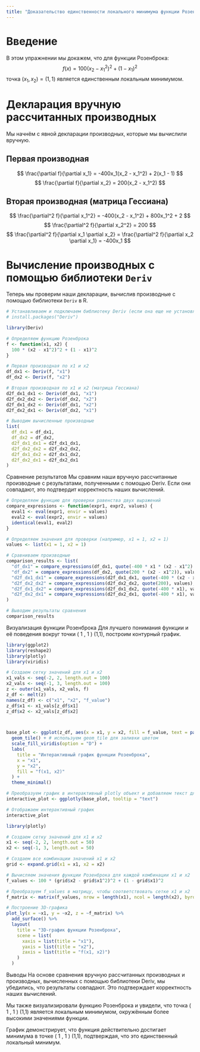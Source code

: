```yaml
---
title: "Доказательство единственности локального минимума функции Розенброка"
---
```


# Введение

В этом упражнении мы докажем, что для функции Розенброка: $$
f(x) = 100(x_2 - x_1^2)^2 + (1 - x_1)^2
$$ точка $(x_1, x_2) = (1, 1)$ является единственным локальным минимумом.

# Декларация вручную рассчитанных производных

Мы начнём с явной декларации производных, которые мы вычислили вручную.

## Первая производная

$$
\frac{\partial f}{\partial x_1} = -400x_1(x_2 - x_1^2) + 2(x_1 - 1)
$$ $$
\frac{\partial f}{\partial x_2} = 200(x_2 - x_1^2)
$$

## Вторая производная (матрица Гессиана)

$$
\frac{\partial^2 f}{\partial x_1^2} = -400(x_2 - x_1^2) + 800x_1^2 + 2
$$ $$
\frac{\partial^2 f}{\partial x_2^2} = 200
$$ $$
\frac{\partial^2 f}{\partial x_1 \partial x_2} = \frac{\partial^2 f}{\partial x_2 \partial x_1} = -400x_1
$$

# Вычисление производных с помощью библиотеки `Deriv`

Теперь мы проверим наши декларации, вычислив производные с помощью библиотеки `Deriv` в R.

```r
# Устанавливаем и подключаем библиотеку Deriv (если она еще не установлена, закомментируйте следующую строку)
# install.packages("Deriv")

library(Deriv)

# Определяем функцию Розенброка
f <- function(x1, x2) {
  100 * (x2 - x1^2)^2 + (1 - x1)^2
}

# Первая производная по x1 и x2
df_dx1 <- Deriv(f, "x1")
df_dx2 <- Deriv(f, "x2")

# Вторая производная по x1 и x2 (матрица Гессиана)
d2f_dx1_dx1 <- Deriv(df_dx1, "x1")
d2f_dx2_dx2 <- Deriv(df_dx2, "x2")
d2f_dx1_dx2 <- Deriv(df_dx1, "x2")
d2f_dx2_dx1 <- Deriv(df_dx2, "x1")

# Выводим вычисленные производные
list(
  df_dx1 = df_dx1,
  df_dx2 = df_dx2,
  d2f_dx1_dx1 = d2f_dx1_dx1,
  d2f_dx2_dx2 = d2f_dx2_dx2,
  d2f_dx1_dx2 = d2f_dx1_dx2,
  d2f_dx2_dx1 = d2f_dx2_dx1
)
```

Сравнение результатов Мы сравним наши вручную рассчитанные производные с результатами, полученными с помощью Deriv. Если они совпадают, это подтвердит корректность наших вычислений.

```r
# Определяем функцию для проверки равенства двух выражений
compare_expressions <- function(expr1, expr2, values) {
  eval1 <- eval(expr1, envir = values)
  eval2 <- eval(expr2, envir = values)
  identical(eval1, eval2)
}

# Определяем значения для проверки (например, x1 = 1, x2 = 1)
values <- list(x1 = 1, x2 = 1)

# Сравниваем производные
comparison_results <- list(
  "df_dx1" = compare_expressions(df_dx1, quote(-400 * x1 * (x2 - x1^2) + 2 * (x1 - 1)), values),
  "df_dx2" = compare_expressions(df_dx2, quote(200 * (x2 - x1^2)), values),
  "d2f_dx1_dx1" = compare_expressions(d2f_dx1_dx1, quote(-400 * (x2 - x1^2) + 800 * x1^2 + 2), values),
  "d2f_dx2_dx2" = compare_expressions(d2f_dx2_dx2, quote(200), values),
  "d2f_dx1_dx2" = compare_expressions(d2f_dx1_dx2, quote(-400 * x1), values),
  "d2f_dx2_dx1" = compare_expressions(d2f_dx2_dx1, quote(-400 * x1), values)
)

# Выводим результаты сравнения
comparison_results
```

Визуализация функции Розенброка Для лучшего понимания функции и её поведения вокруг точки ( 1 , 1 ) (1,1), построим контурный график.

```r
library(ggplot2)
library(reshape2)
library(plotly)
library(viridis)

# Создаем сетку значений для x1 и x2
x1_vals <- seq(-2, 2, length.out = 100)
x2_vals <- seq(-1, 3, length.out = 100)
z <- outer(x1_vals, x2_vals, f)
z_df <- melt(z)
names(z_df) <- c("x1", "x2", "f_value")
z_df$x1 <- x1_vals[z_df$x1]
z_df$x2 <- x2_vals[z_df$x2]



base_plot <- ggplot(z_df, aes(x = x1, y = x2, fill = f_value, text = paste("x1:", round(x1, 2), "<br>x2:", round(x2, 2), "<br>f_value:", round(f_value, 4)))) +
  geom_tile() + # используем geom_tile для заливки цветом
  scale_fill_viridis(option = "D") +
  labs(
    title = "Интерактивный график функции Розенброка",
    x = "x1",
    y = "x2",
    fill = "f(x1, x2)"
  ) +
  theme_minimal()

# Преобразуем график в интерактивный plotly объект и добавляем текст для отображения в tooltip
interactive_plot <- ggplotly(base_plot, tooltip = "text")

# Отображаем интерактивный график
interactive_plot
```

```r
library(plotly)

# Создаем сетку значений для x1 и x2
x1 <- seq(-2, 2, length.out = 50)
x2 <- seq(-1, 3, length.out = 50)

# Создаем все комбинации значений x1 и x2
grid <- expand.grid(x1 = x1, x2 = x2)

# Вычисляем значения функции Розенброка для каждой комбинации x1 и x2
f_values <- 100 * (grid$x2 - grid$x1^2)^2 + (1 - grid$x1)^2

# Преобразуем f_values в матрицу, чтобы соответствовать сетке x1 и x2
f_matrix <- matrix(f_values, nrow = length(x1), ncol = length(x2), byrow = TRUE)

# Построение 3D-графика
plot_ly(x = ~x1, y = ~x2, z = ~f_matrix) %>%
  add_surface() %>%
  layout(
    title = "3D-график функции Розенброка",
    scene = list(
      xaxis = list(title = "x1"),
      yaxis = list(title = "x2"),
      zaxis = list(title = "f(x1, x2)")
    )
  )
```


Выводы На основе сравнения вручную рассчитанных производных и производных, вычисленных с помощью библиотеки Deriv, мы убедились, что результаты совпадают. Это подтверждает корректность наших вычислений.

Мы также визуализировали функцию Розенброка и увидели, что точка ( 1 , 1 ) (1,1) является локальным минимумом, окружённым более высокими значениями функции.

График демонстрирует, что функция действительно достигает минимума в точке ( 1 , 1 ) (1,1), подтверждая, что это единственный локальный минимум.
